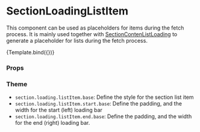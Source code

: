 
<Meta
  title="Components/Section/SectionLoadingListItem"
  component={SectionLoadingListItem}
/>

# SectionLoadingListItem

This component can be used as placeholders for items during the fetch process. It is mainly used together with [SectionContenListLoading](/docs/components-section-sectioncontentlistloading--default-story) to generate a placeholder for lists during the fetch process.


<Canvas>
  <Story name="Default">{Template.bind({})}</Story>
</Canvas>

### Props

<ArgsTable story="Default" />

### Theme

- `section.loading.listItem.base`: Define the style for the section list item
- `section.loading.listItem.start.base`: Define the padding, and the width for the start (left) loading bar
- `section.loading.listItem.end.base`: Define the padding, and the width for the end (right) loading bar.

